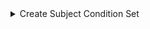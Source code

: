 
<details>
<summary>Create Subject Condition Set</summary>
<Tabs>
<TabItem value="go" label="Go">

```go
package main

import (
	"context"
	"log"

	"github.com/opentdf/platform/protocol/go/policy"
	"github.com/opentdf/platform/protocol/go/policy/subjectmapping"
	"github.com/opentdf/platform/sdk"
)

func main() {

	platformEndpoint := "http://localhost:8080"

	// Create a new client
	client, err := sdk.New(
		platformEndpoint,
		sdk.WithClientCredentials("opentdf", "secret", nil),
	)

	if err != nil {
		log.Fatal(err)
	}

	// Create Subject Condition Set

	coditionset := &subjectmapping.CreateSubjectConditionSetRequest{
		SubjectConditionSet: &subjectmapping.SubjectConditionSetCreate{
			SubjectSets: []*policy.SubjectSet{
				{
					ConditionGroups: []*policy.ConditionGroup{
						{
							BooleanOperator: policy.ConditionBooleanTypeEnum_CONDITION_BOOLEAN_TYPE_ENUM_AND,
							Conditions: []*policy.Condition{
								{
									SubjectExternalSelectorValue: ".clientId",
									Operator:                     policy.SubjectMappingOperatorEnum_SUBJECT_MAPPING_OPERATOR_ENUM_IN,
									SubjectExternalValues:        []string{"opentdf"},
								},
							},
						},
					},
				},
			},
		},
	}

	log, err := client.SubjectMapping.CreateSubjectConditionSet(context.Background(), coditionset)
	if err != nil {
		log.Fatal(err)
	}

	log.Printf("Created Subject Condition Set with ID: %s\n", resp.GetSubjectConditionSet().GetId())
}
```

</TabItem>
<TabItem value="java" label="Java">

```java
package io.opentdf.platform;
import io.opentdf.platform.sdk.*;

import java.util.concurrent.ExecutionException;

import io.opentdf.platform.policy.subjectmapping.*;
import io.opentdf.platform.policy.SubjectMapping;
import io.opentdf.platform.policy.SubjectConditionSet;
import io.opentdf.platform.policy.SubjectSet;
import io.opentdf.platform.policy.ConditionGroup;
import io.opentdf.platform.policy.Condition;
import io.opentdf.platform.policy.ConditionBooleanTypeEnum;
import io.opentdf.platform.policy.SubjectMappingOperatorEnum;


public class CreateSubjectConditionSet {
    public static void main(String[] args) throws ExecutionException, InterruptedException{

        String clientId = "opentdf";
        String clientSecret = "secret";
        String platformEndpoint = "http://localhost:8080";

        SDKBuilder builder = new SDKBuilder();
        SDK sdk = builder.platformEndpoint(platformEndpoint)
                .clientSecret(clientId, clientSecret).useInsecurePlaintextConnection(true)
                .build();

        var subjectset = SubjectSet.newBuilder().addConditionGroups(ConditionGroup.newBuilder()
        .setBooleanOperator(ConditionBooleanTypeEnum.CONDITION_BOOLEAN_TYPE_ENUM_AND)
        .addConditions(Condition.newBuilder()
        .setSubjectExternalSelectorValue(".myfield")
        .setOperator(SubjectMappingOperatorEnum.SUBJECT_MAPPING_OPERATOR_ENUM_IN)
        .addSubjectExternalValues("myvalue")
        ));

        CreateSubjectConditionSetRequest request = CreateSubjectConditionSetRequest.newBuilder()
        .setSubjectConditionSet(
            SubjectConditionSetCreate.newBuilder().addSubjectSets(subjectset))
        .build();

        CreateSubjectConditionSetResponse resp = sdk.getServices().subjectMappings().createSubjectConditionSet(request).get();

        SubjectConditionSet scs = resp.getSubjectConditionSet();

        System.out.println(scs.getId());
    }
}
```

</TabItem>
<TabItem value="js" label="Javascript">

```javascript
```

</TabItem>
</Tabs>
</details>
